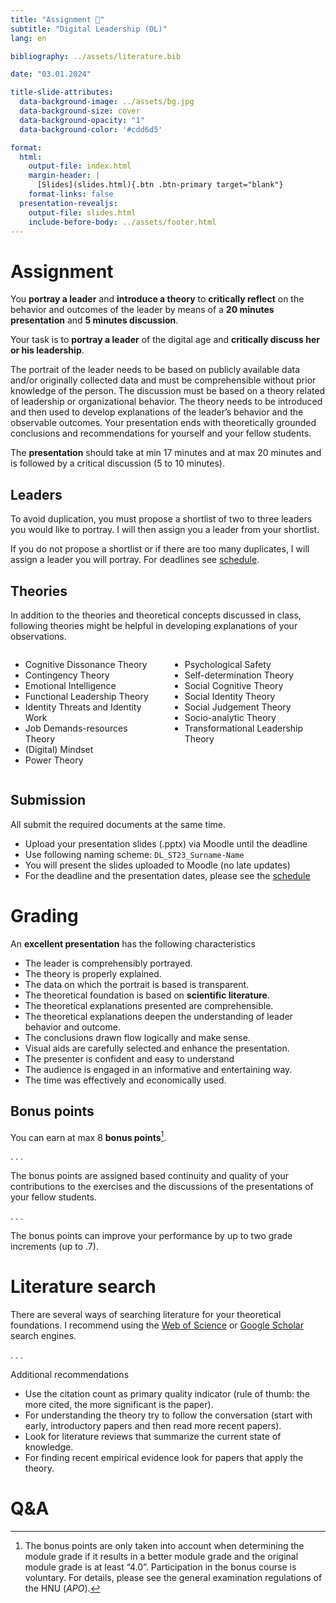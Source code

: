 ```yaml
---
title: "Assignment 📑"  
subtitle: "Digital Leadership (DL)"
lang: en

bibliography: ../assets/literature.bib

date: "03.01.2024"

title-slide-attributes:
  data-background-image: ../assets/bg.jpg
  data-background-size: cover
  data-background-opacity: "1"
  data-background-color: '#cdd6d5'

format: 
  html:
    output-file: index.html
    margin-header: | 
      [Slides](slides.html){.btn .btn-primary target="blank"}
    format-links: false       
  presentation-revealjs:
    output-file: slides.html
    include-before-body: ../assets/footer.html
---
```



# Assignment 

:::html-hidden
:::medium
[You **portray a leader** ]{.fragment .fade-in} 
[and **introduce a theory** ]{.fragment .fade-in} 
[to **critically reflect** on the behavior and outcomes of the leader ]{.fragment .fade-in}
[by means of a **20 minutes presentation** ]{.fragment .fade-in}
[and **5 minutes discussion**.]{.fragment .fade-in}
:::
:::

::: notes
Your task is to **portray a leader** of the digital age and **critically discuss her or his leadership**. 

The portrait of the leader needs to be based on publicly available data and/or originally collected data and must be comprehensible without prior knowledge of the person. The discussion must be based on a theory related of leadership or organizational behavior. The theory needs to be introduced and then used to develop explanations of the leader's behavior and the observable outcomes. Your presentation ends with theoretically grounded conclusions and recommendations for yourself and your fellow students.

The **presentation** should take at min 17 minutes and at max 20 minutes and is followed by a critical discussion (5 to 10 minutes).
:::

## Leaders

::: medium
To avoid duplication, you must [propose a shortlist of two to three leaders]{.fragment .highlight-current-blue} you would like to portray. 
[I will then assign you a leader from your shortlist.]{.fragment .fade-in}
:::

::: notes
If you do not propose a shortlist or if there are too many duplicates, I will assign a leader you will portray. For deadlines see [schedule](../admin/#schedule).
:::

## Theories {.scrollable}

In addition to the theories and theoretical concepts discussed in class, following theories might be helpful in developing explanations of your observations. 

:::columns
:::column
- Cognitive Dissonance Theory   
- Contingency Theory
- Emotional Intelligence    
- Functional Leadership Theory    
- Identity Threats and Identity Work    
- Job Demands-resources Theory    
- (Digital) Mindset
- Power Theory
:::
:::column
- Psychological Safety    
- Self-determination Theory    
- Social Cognitive Theory
- Social Identity Theory
- Social Judgement Theory    
- Socio-analytic Theory    
- Transformational Leadership Theory
:::
:::

## Submission

All submit the required documents at the same time.

::: {.incremental}
- Upload your presentation slides (.pptx) via Moodle until the deadline
- Use following naming scheme: `DL_ST23_Surname-Name`
- You will present the slides uploaded to Moodle (no late updates)
- For the deadline and the presentation dates, please see the [schedule](../admin/#schedule)
:::

# Grading

An **excellent presentation** has the following characteristics

:::{.incremental}
- The leader is comprehensibly portrayed. 
- The theory is properly explained.
- The data on which the portrait is based is transparent.
- The theoretical foundation is based on **scientific literature**.
- The theoretical explanations presented are comprehensible.
- The theoretical explanations deepen the understanding of leader behavior and outcome.
- The conclusions drawn flow logically and make sense.
- Visual aids are carefully selected and enhance the presentation.
- The presenter is confident and easy to understand
- The audience is engaged in an informative and entertaining way.
- The time was effectively and economically used.
:::

## Bonus points

:::large
You can earn at max 8 **bonus points**[^Bonus].
:::

. . .

The bonus points are assigned based continuity and quality of your contributions to the exercises and the discussions of the presentations of your fellow students.

. . .

The bonus points can improve your performance by up to two grade increments (up to .7).

[^Bonus]: The bonus points are only taken into account when determining the module grade if it results in a better module grade and the original module grade is at least "4.0". Participation in the bonus course is voluntary. For details, please see the general examination regulations of the HNU (*APO*).

# Literature search

There are several ways of searching literature for your theoretical foundations. I recommend using the [Web of Science](http://webofknowledge.com.ezproxy.hnu.de/) or [Google Scholar](http://ezproxy.hnu.de/login?url=https://scholar.google.de) search engines.

. . .

:::{.h4}
Additional recommendations 
:::

:::{.incremental}
- Use the citation count as primary quality indicator (rule of thumb: the more cited, the more significant is the paper).
- For understanding the theory try to follow the conversation (start with early, introductory papers and then read more recent papers).
- Look for literature reviews that summarize the current state of knowledge.
- For finding recent empirical evidence look for papers that apply the theory.
:::

# Q&A {.html-hidden .unlisted background-color="#cdd6d5"}